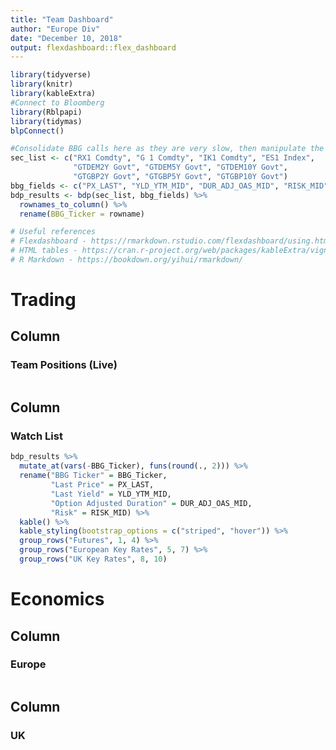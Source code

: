 ```yaml
---
title: "Team Dashboard"
author: "Europe Div"
date: "December 10, 2018"
output: flexdashboard::flex_dashboard
---
```


```r
library(tidyverse)
library(knitr)
library(kableExtra)
#Connect to Bloomberg
library(Rblpapi)
library(tidymas)
blpConnect()

#Consolidate BBG calls here as they are very slow, then manipulate the data downstream
sec_list <- c("RX1 Comdty", "G 1 Comdty", "IK1 Comdty", "ES1 Index",
              "GTDEM2Y Govt", "GTDEM5Y Govt", "GTDEM10Y Govt",
              "GTGBP2Y Govt", "GTGBP5Y Govt", "GTGBP10Y Govt")
bbg_fields <- c("PX_LAST", "YLD_YTM_MID", "DUR_ADJ_OAS_MID", "RISK_MID")
bdp_results <- bdp(sec_list, bbg_fields) %>% 
  rownames_to_column() %>% 
  rename(BBG_Ticker = rowname)

# Useful references
# Flexdashboard - https://rmarkdown.rstudio.com/flexdashboard/using.html#overview 
# HTML tables - https://cran.r-project.org/web/packages/kableExtra/vignettes/awesome_table_in_html.html#from_other_packages
# R Markdown - https://bookdown.org/yihui/rmarkdown/
```

Trading {data-icon="fa-hand-holding-usd"}
=====================================

Column
----------------

### Team Positions (Live)


```r

```

Column
----------------

### Watch List

<!-- TODO: Add Z-score -->

```r
bdp_results %>% 
  mutate_at(vars(-BBG_Ticker), funs(round(., 2))) %>% 
  rename("BBG Ticker" = BBG_Ticker,
         "Last Price" = PX_LAST,
         "Last Yield" = YLD_YTM_MID,
         "Option Adjusted Duration" = DUR_ADJ_OAS_MID,
         "Risk" = RISK_MID) %>%
  kable() %>% 
  kable_styling(bootstrap_options = c("striped", "hover")) %>% 
  group_rows("Futures", 1, 4) %>% 
  group_rows("European Key Rates", 5, 7) %>% 
  group_rows("UK Key Rates", 8, 10)

```
   
Economics {data-icon="fa-cogs"}
=====================================     

Column
----------------

### Europe
    
```r
```

Column
----------------

### UK

```r
```
